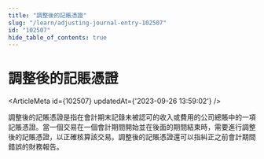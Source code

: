 ```yaml
---
title: "調整後的記賬憑證"
slug: "/learn/adjusting-journal-entry-102507"
id: "102507"
hide_table_of_contents: true
---
```



# 調整後的記賬憑證

<ArticleMeta id={102507} updatedAt={'2023-09-26 13:59:02'} />
<div className='border-solid border-b border-t-0 my-4 border-[var(--ifm-color-gray-300)]' />

調整後的記賬憑證是指在會計期末記錄未被認可的收入或費用的公司總賬中的一項記賬憑證。當一個交易在一個會計期間開始並在後面的期間結束時，需要進行調整後的記賬憑證，以正確核算該交易。調整後的記賬憑證還可以指糾正之前會計期間錯誤的財務報告。
